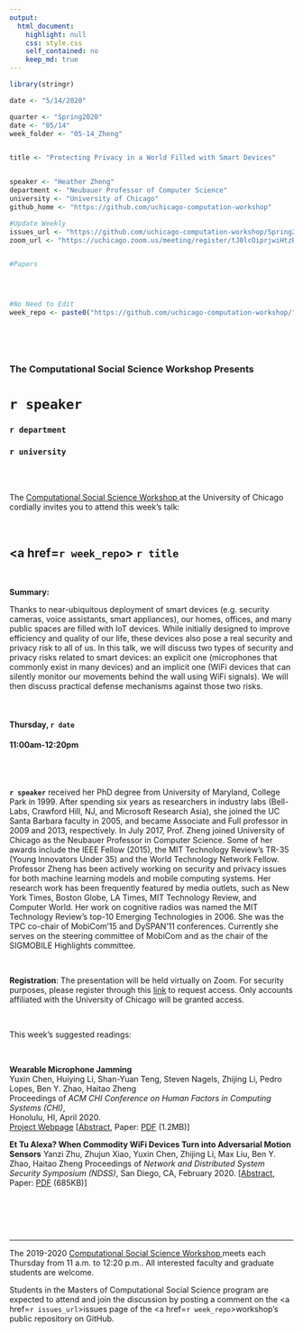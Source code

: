```yaml
---
output:
  html_document:
    highlight: null
    css: style.css
    self_contained: no
    keep_md: true
---
```


```r
library(stringr)

date <- "5/14/2020"

quarter <- "Spring2020"
date <- "05/14"
week_folder <- "05-14_Zheng"


title <- "Protecting Privacy in a World Filled with Smart Devices"


speaker <- "Heather Zheng"
department <- "Neubauer Professor of Computer Science"
university <- "University of Chicago"
github_home <- "https://github.com/uchicago-computation-workshop"

#Update Weekly
issues_url <- "https://github.com/uchicago-computation-workshop/Spring2020/issues/4"
zoom_url <- "https://uchicago.zoom.us/meeting/register/tJ0lcOiprjwiHtzBRiEifkDmkL1B806YPiVq"


#Papers




#No Need to Edit
week_repo <- paste0("https://github.com/uchicago-computation-workshop/",quarter,"/tree/master/",week_folder)




```



<br>

<h3 class=pfblock-header> The Computational Social Science Workshop Presents </h3>

<h1 class=pfblock-header3> `r speaker`</h1>
<h3 class=pfblock-header3> `r department` </h3>
<h3 class=pfblock-header3> `r university` </h3>

<br><br>



<p class=pfblock-header3>The <a href="https://macss.uchicago.edu/content/computation-workshop"> Computational Social Science Workshop </a> at the University of Chicago cordially invites you to attend this week's talk:</p>



<br>

<div class=pfblock-header3>
<h2 class=pfblock-header>
  <a href=`r week_repo`> `r title` </a>
</h2>

<br>
</div>



<p class=footertext2>

**Summary:** 
<br>

Thanks to near-ubiquitous deployment of smart devices (e.g. security cameras, voice assistants, smart appliances), our homes, offices, and many public spaces are filled with IoT devices. While initially designed to improve efficiency and quality of our life,  these devices also pose a real security and privacy risk to all of us.   In this talk, we will discuss two types of security and privacy risks related to smart devices:  an explicit one (microphones that commonly exist in many devices) and an implicit one (WiFi devices that can silently monitor our movements behind the wall using WiFi  signals).   We will then discuss practical defense mechanisms against those two risks.  

</p>

<br>

<h4 class=pfblock-header3> Thursday, `r date` </h4>
<h4 class=pfblock-header3> 11:00am-12:20pm </h4>

<br><br>

<p class=footertext2>

**`r speaker`**  received her PhD degree from University of Maryland, College Park in 1999. After spending six years as researchers in industry labs (Bell-Labs, Crawford Hill, NJ, and Microsoft Research Asia), she joined the UC Santa Barbara faculty in 2005, and became Associate and Full professor in 2009 and 2013, respectively. In July 2017, Prof. Zheng joined University of Chicago as the Neubauer Professor in Computer Science. Some of her awards include the IEEE Fellow (2015), the MIT Technology Review’s TR-35 (Young Innovators Under 35) and the World Technology Network Fellow.   Professor Zheng has been actively working on security and privacy issues for both machine learning models and mobile computing systems. Her research work has been frequently featured by media outlets, such as New York Times, Boston Globe, LA Times, MIT Technology Review, and Computer World.   Her work on  cognitive radios was named the MIT Technology Review’s top-10 Emerging Technologies in 2006.  She was the TPC co-chair of MobiCom’15 and DySPAN’11 conferences. Currently she serves on the steering committee of MobiCom and as the chair of the SIGMOBILE Highlights committee.  
</p>

<br>

<p class=footertext2>
**Registration**: The presentation will be held virtually on Zoom. For security purposes, please register through this [link](`r zoom_url`) to request access. Only accounts affiliated with the University of Chicago will be granted access.
</p>

<br>

This week's suggested readings:

<br>

<b>Wearable Microphone Jamming</b> <br>
Yuxin Chen, Huiying Li, Shan-Yuan Teng, Steven Nagels, Zhijing Li, Pedro Lopes, Ben Y. Zhao, Haitao Zheng <br>
Proceedings of <i>ACM CHI Conference on Human Factors in Computing Systems (CHI)</i>, <br> Honolulu, HI, April 2020. <br>
[Project Webpage](http://sandlab.cs.uchicago.edu/jammer/)
[[Abstract](http://people.cs.uchicago.edu/~ravenben/publications/abstracts/ultra-chi20.html), Paper: [PDF](http://people.cs.uchicago.edu/~ravenben/publications/pdf/ultra-chi20.pdf) (1.2MB)]


<b>Et Tu Alexa? When Commodity WiFi Devices Turn into Adversarial Motion Sensors</b>
Yanzi Zhu, Zhujun Xiao, Yuxin Chen, Zhijing Li, Max Liu, Ben Y. Zhao, Haitao Zheng
Proceedings of <i>Network and Distributed System Security Symposium (NDSS)</i>,
San Diego, CA, February 2020.
[[Abstract](http://people.cs.uchicago.edu/~ravenben/publications/abstracts/advloc-ndss20.html), Paper: [PDF](http://people.cs.uchicago.edu/~ravenben/publications/pdf/advloc-ndss20.pdf) (685KB)]


<br>

<br><br>

---

<p class=footertext> The 2019-2020 <a href="https://macss.uchicago.edu/content/computation-workshop"> Computational Social Science Workshop </a> meets each Thursday from 11 a.m. to 12:20 p.m.. All interested faculty and graduate students are welcome.</p>



<p class=footertext>Students in the Masters of Computational Social Science program are expected to attend and join the discussion by posting a comment on the <a href=`r issues_url`>issues page</a> of the <a href=`r week_repo`>workshop's public repository on GitHub.</a></p>
